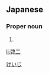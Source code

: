 ==Japanese==
{{ja-kanjitab|啓|二}}

===Proper noun===
{{ja-pos|proper|けいじ}}

# {{given name|male|lang=ja}}

[[Category:Japanese male given names|けいじ]]

[[li:啓二]]